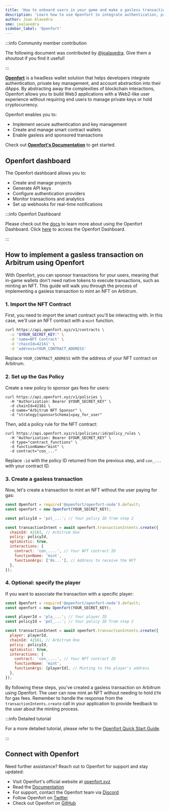 ```yaml
---
title: 'How to onboard users in your game and make a gasless transaction'
description: 'Learn how to use Openfort to integrate authentication, private key management, and account abstraction into your game on Arbitrum'
author: Joan Alavedra
sme: joalavedra
sidebar_label: 'Openfort'
---
```


:::info Community member contribution

The following document was contributed by [@joalavedra](https://github.com/joalavedra). Give them a shoutout if you find it useful!

:::

**[Openfort](https://www.openfort.xyz/)** is a headless wallet solution that helps developers integrate authentication, private key management, and account abstraction into their dApps. By abstracting away the complexities of blockchain interactions, Openfort allows you to build Web3 applications with a Web2-like user experience without requiring end users to manage private keys or hold cryptocurrency.

Openfort enables you to:

- Implement secure authentication and key management
- Create and manage smart contract wallets
- Enable gasless and sponsored transactions

Check out **[Openfort's Documentation](https://www.openfort.xyz/docs)** to get started.

## Openfort dashboard

The Openfort dashboard allows you to:

- Create and manage projects
- Generate API keys
- Configure authentication providers
- Monitor transactions and analytics
- Set up webhooks for real-time notifications

:::info Openfort Dashboard

Please check out the [docs](https://www.openfort.xyz/docs/) to learn more about using the Openfort Dashboard. Click [here](https://dashboard.openfort.xyz) to access the Openfort Dashboard.

:::

## How to implement a gasless transaction on Arbitrum using Openfort

With Openfort, you can sponsor transactions for your users, meaning that in-game wallets don't need native tokens to execute transactions, such as minting an NFT. This guide will walk you through the process of implementing a gasless transaction to mint an NFT on Arbitrum.

### 1. Import the NFT Contract

First, you need to import the smart contract you'll be interacting with. In this case, we'll use an NFT contract with a `mint` function.

```bash
curl https://api.openfort.xyz/v1/contracts \
  -u "$YOUR_SECRET_KEY:" \
  -d 'name=NFT Contract' \
  -d 'chainId=42161' \
  -d 'address=YOUR_CONTRACT_ADDRESS'
```

Replace `YOUR_CONTRACT_ADDRESS` with the address of your NFT contract on Arbitrum.

### 2. Set up the Gas Policy

Create a new policy to sponsor gas fees for users:

```shell
curl https://api.openfort.xyz/v1/policies \
  -H "Authorization: Bearer $YOUR_SECRET_KEY" \
  -d chainId=42161 \
  -d name="Arbitrum NFT Sponsor" \
  -d "strategy[sponsorSchema]=pay_for_user"
```

Then, add a policy rule for the NFT contract:

```shell
curl https://api.openfort.xyz/v1/policies/:id/policy_rules \
  -H "Authorization: Bearer $YOUR_SECRET_KEY" \
  -d type="contract_functions" \
  -d functionName="mint" \
  -d contract="con_..."
```

Replace `:id` with the policy ID returned from the previous step, and `con_...` with your contract ID.

### 3. Create a gasless transaction

Now, let's create a transaction to mint an NFT without the user paying for gas:

```javascript
const Openfort = require('@openfort/openfort-node').default;
const openfort = new Openfort(YOUR_SECRET_KEY);

const policyId = 'pol_...'; // Your policy ID from step 2

const transactionIntent = await openfort.transactionIntents.create({
  chainId: 42161, // Arbitrum One
  policy: policyId,
  optimistic: true,
  interactions: {
    contract: 'con_....', // Your NFT contract ID
    functionName: 'mint',
    functionArgs: ['0x...'], // Address to receive the NFT
  },
});
```

### 4. Optional: specify the player

If you want to associate the transaction with a specific player:

```javascript
const Openfort = require('@openfort/openfort-node').default;
const openfort = new Openfort(YOUR_SECRET_KEY);

const playerId = 'pla_...'; // Your player ID
const policyId = 'pol_...'; // Your policy ID from step 2

const transactionIntent = await openfort.transactionIntents.create({
  player: playerId,
  chainId: 42161, // Arbitrum One
  policy: policyId,
  optimistic: true,
  interactions: {
    contract: 'con_....', // Your NFT contract ID
    functionName: 'mint',
    functionArgs: [playerId], // Minting to the player's address
  },
});
```

By following these steps, you've created a gasless transaction on Arbitrum using Openfort. The user can now mint an NFT without needing to hold `ETH` for gas fees. Remember to handle the response from the `transactionIntents.create` call in your application to provide feedback to the user about the minting process.

:::info Detailed tutorial

For a more detailed tutorial, please refer to the [Openfort Quick Start Guide](https://www.openfort.xyz/docs/guides/getting-started).

:::

## Connect with Openfort

Need further assistance? Reach out to Openfort for support and stay updated:

- Visit Openfort's official website at [openfort.xyz](https://www.openfort.xyz)
- Read the [Documentation](https://www.openfort.xyz/docs)
- For support, contact the Openfort team via [Discord](https://discord.gg/t7x7hwkJF4)
- Follow Openfort on [Twitter](https://twitter.com/openfortxyz)
- Check out Openfort on [GitHub](https://github.com/openfort-xyz)
